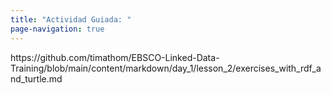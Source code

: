 ```yaml
---
title: "Actividad Guiada: "
page-navigation: true
---
```


https://github.com/timathom/EBSCO-Linked-Data-Training/blob/main/content/markdown/day_1/lesson_2/exercises_with_rdf_and_turtle.md